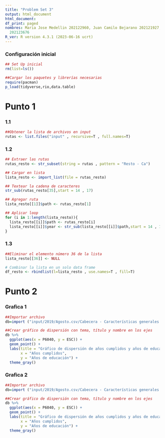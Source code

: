```yaml
---
title: "Problem Set 3"
output: html_document
html_document:
df_print: paged
nombres: Maria Jose Medellin 202122960, Juan Camilo Bejarano 202121927, Rafael Sanchez
  202123676
R_ver: R version 4.3.1 (2023-06-16 ucrt)
---
```


### Configuración inicial
```r
## Set Up inicial
rm(list=ls())

##Cargar los paquetes y librerías necesarias
require(pacman)
p_load(tidyverse,rio,data.table)
```


# Punto 1
### 1.1
```r
##Obtener la lista de archivos en input
rutas <- list.files("input" , recursive=T , full.names=T)
```

### 1.2
```r
## Extraer las rutas
rutas_resto <- str_subset(string = rutas , pattern = "Resto - Ca")

## Cargar en lista
lista_resto <- import_list(file = rutas_resto)

## Textear la cadena de caracteres 
str_sub(rutas_resto[35],start = 14 , 17)

## Agregar ruta
lista_resto[[1]]$path <- rutas_resto[1]

## Aplicar loop  
for (i in 1:length(lista_resto)){
  lista_resto[[i]]$path <- rutas_resto[i]  
  lista_resto[[i]]$year <- str_sub(lista_resto[[i]]$path,start = 14 , 17)
}
```

### 1.3
```r
##Eliminar el elemento número 36 de la lista
lista_resto[[36]] <- NULL

# Combinar la lista en un solo data frame
df_resto <- rbindlist(l=lista_resto , use.names=T , fill=T)
```


# Punto 2
### Grafica 1
```r

##Importar archivo
db=import ("input/2019/Agosto.csv/Cabecera - Características generales (Personas).csv")

##Crear gráfico de dispersión con tema, título y nombre en los ejes
db %>%
  ggplot(aes(x = P6040, y = ESC)) +
  geom_point() +  
  labs(title = "Gráfico de dispersión de años cumplidos y años de educación",      
       x = "Años cumplidos",             
       y = "Años de educación") +          
  theme_gray()
```


### Grafica 2
```r

##Importar archivo
db=import ("input/2019/Agosto.csv/Cabecera - Características generales (Personas).csv")

##Crear gráfico de dispersión con tema, título y nombre en los ejes
db %>%
  ggplot(aes(x = P6040, y = ESC)) +
  geom_point() +  
  labs(title = "Gráfico de dispersión de años cumplidos y años de educación",      
       x = "Años cumplidos",             
       y = "Años de educación") +          
  theme_gray()
```

